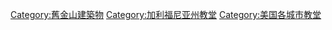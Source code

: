[[Category:舊金山建築物|Category:舊金山建築物]]
[[Category:加利福尼亚州教堂|Category:加利福尼亚州教堂]]
[[Category:美国各城市教堂|Category:美国各城市教堂]]